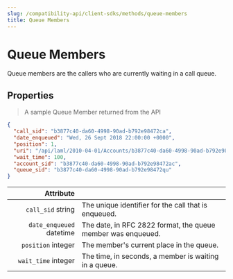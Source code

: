 ---
slug: /compatibility-api/client-sdks/methods/queue-members
title: Queue Members
---

# Queue Members

Queue members are the callers who are currently waiting in a call queue.

## Properties

> A sample Queue Member returned from the API

```json
{
  "call_sid": "b3877c40-da60-4998-90ad-b792e98472ca",
  "date_enqueued": "Wed, 26 Sept 2018 22:00:00 +0000",
  "position": 1,
  "uri": "/api/laml/2010-04-01/Accounts/b3877c40-da60-4998-90ad-b792e98472ac/Queues/b3877c40-da60-4998-90ad-b792e98472qu/Members/b3877c40-da60-4998-90ad-b792e98472ac.json",
  "wait_time": 100,
  "account_sid": "b3877c40-da60-4998-90ad-b792e98472ac",
  "queue_sid": "b3877c40-da60-4998-90ad-b792e98472qu"
}
```

|                                                  Attribute |                                                              |
| ---------------------------------------------------------: | ------------------------------------------------------------ |
|        `call_sid` <span class="optional-arg">string</span> | The unique identifier for the call that is enqueued.         |
| `date_enqueued` <span class="optional-arg">datetime</span> | The date, in RFC 2822 format, the queue member was enqueued. |
|       `position` <span class="optional-arg">integer</span> | The member's current place in the queue.                     |
|      `wait_time` <span class="optional-arg">integer</span> | The time, in seconds, a member is waiting in a queue.        |

